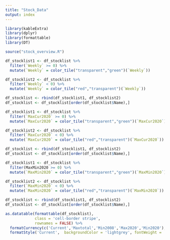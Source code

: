 ```yaml
---
title: "Stock_Data"
output: index
---
```


```r
library(kableExtra)
library(dplyr)
library(formattable)
library(DT)

source("stock_overview.R")
```

```r
df_stocklist1 <- df_stocklist %>%
  filter(`Weekly` >= 0) %>% 
  mutate(`Weekly` = color_tile("transparent","green")(`Weekly`))

df_stocklist2 <- df_stocklist %>%
  filter(`Weekly` < 0) %>% 
  mutate(`Weekly` = color_tile("red","transparent")(`Weekly`))

df_stocklist <- rbind(df_stocklist1, df_stocklist2)
df_stocklist <- df_stocklist[order(df_stocklist$Name),]

df_stocklist1 <- df_stocklist %>%
  filter(`MaxCur2020` >= 0) %>% 
  mutate(`MaxCur2020` = color_tile("transparent","green")(`MaxCur2020`))

df_stocklist2 <- df_stocklist %>%
  filter(`MaxCur2020` < 0) %>% 
  mutate(`MaxCur2020` = color_tile("red","transparent")(`MaxCur2020`))

df_stocklist <- rbind(df_stocklist1, df_stocklist2)
df_stocklist <- df_stocklist[order(df_stocklist$Name),]

df_stocklist1 <- df_stocklist %>%
  filter(MaxMin2020 >= 0) %>%
  mutate(`MaxMin2020` = color_tile("transparent","green")(`MaxMin2020`))

df_stocklist2 <- df_stocklist %>%
  filter(`MaxMin2020` < 0) %>% 
  mutate(`MaxMin2020` = color_tile("red","transparent")(`MaxMin2020`))

df_stocklist <- rbind(df_stocklist1, df_stocklist2)
df_stocklist <- df_stocklist[order(df_stocklist$Name),]

as.datatable(formattable(df_stocklist),
             class = 'cell-border stripe',
             rownames = FALSE) %>% 
  formatCurrency(c('Current','Maxtotal','Min2008','Max2020','Min2020'), currency = "€") %>%
  formatStyle('Current',  backgroundColor = 'lightgrey', fontWeight = 'bold')
```